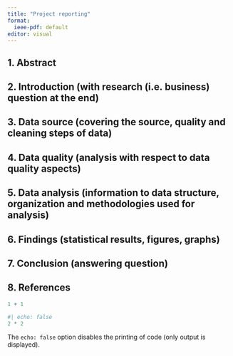 ```yaml
---
title: "Project reporting"
format:
  ieee-pdf: default
editor: visual
---
```


## 1. Abstract

## 2. Introduction (with research (i.e. business) question at the end)

## 3. Data source (covering the source, quality and cleaning steps of data)

## 4. Data quality (analysis with respect to data quality aspects)

## 5. Data analysis (information to data structure, organization and methodologies used for analysis)

## 6. Findings (statistical results, figures, graphs)

## 7. Conclusion (answering question)

## 8. References

```r
1 + 1
```

```r
#| echo: false
2 * 2
```

The `echo: false` option disables the printing of code (only output is displayed).
